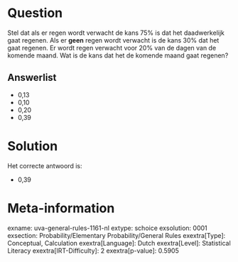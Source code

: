 Question
========

Stel dat als er regen wordt verwacht de kans 75% is dat het
daadwerkelijk gaat regenen. Als er **geen** regen wordt verwacht is de
kans 30% dat het gaat regenen. Er wordt regen verwacht voor 20% van de
dagen van de komende maand. Wat is de kans dat het de komende maand gaat
regenen?\

Answerlist
----------

* 0,13
* 0,10
* 0,20
* 0,39

Solution
========

Het correcte antwoord is: 

* 0,39

Meta-information
================
exname: uva-general-rules-1161-nl
extype: schoice
exsolution: 0001
exsection: Probability/Elementary Probability/General Rules 
exextra[Type]: Conceptual, Calculation
exextra[Language]: Dutch
exextra[Level]: Statistical Literacy
exextra[IRT-Difficulty]: 2
exextra[p-value]: 0.5905
